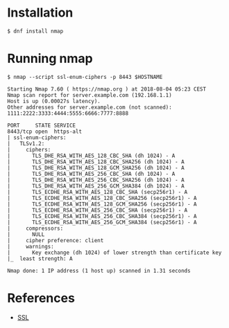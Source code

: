 = Installation =

 $ dnf install nmap

= Running nmap =

<pre>
$ nmap --script ssl-enum-ciphers -p 8443 $HOSTNAME

Starting Nmap 7.60 ( https://nmap.org ) at 2018-08-04 05:23 CEST
Nmap scan report for server.example.com (192.168.1.1)
Host is up (0.00027s latency).
Other addresses for server.example.com (not scanned): 1111:2222:3333:4444:5555:6666:7777:8888

PORT     STATE SERVICE
8443/tcp open  https-alt
| ssl-enum-ciphers: 
|   TLSv1.2: 
|     ciphers: 
|       TLS_DHE_RSA_WITH_AES_128_CBC_SHA (dh 1024) - A
|       TLS_DHE_RSA_WITH_AES_128_CBC_SHA256 (dh 1024) - A
|       TLS_DHE_RSA_WITH_AES_128_GCM_SHA256 (dh 1024) - A
|       TLS_DHE_RSA_WITH_AES_256_CBC_SHA (dh 1024) - A
|       TLS_DHE_RSA_WITH_AES_256_CBC_SHA256 (dh 1024) - A
|       TLS_DHE_RSA_WITH_AES_256_GCM_SHA384 (dh 1024) - A
|       TLS_ECDHE_RSA_WITH_AES_128_CBC_SHA (secp256r1) - A
|       TLS_ECDHE_RSA_WITH_AES_128_CBC_SHA256 (secp256r1) - A
|       TLS_ECDHE_RSA_WITH_AES_128_GCM_SHA256 (secp256r1) - A
|       TLS_ECDHE_RSA_WITH_AES_256_CBC_SHA (secp256r1) - A
|       TLS_ECDHE_RSA_WITH_AES_256_CBC_SHA384 (secp256r1) - A
|       TLS_ECDHE_RSA_WITH_AES_256_GCM_SHA384 (secp256r1) - A
|     compressors: 
|       NULL
|     cipher preference: client
|     warnings: 
|       Key exchange (dh 1024) of lower strength than certificate key
|_  least strength: A

Nmap done: 1 IP address (1 host up) scanned in 1.31 seconds
</pre>

= References =

* [https://github.com/dogtagpki/pki/wiki/SSL SSL]